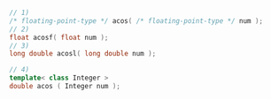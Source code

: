 ```cpp
// 1)
/* floating-point-type */ acos( /* floating-point-type */ num );
// 2)
float acosf( float num );
// 3)
long double acosl( long double num );
```
```cpp title="Additional Overloads"
// 4)
template< class Integer >
double acos ( Integer num );
```